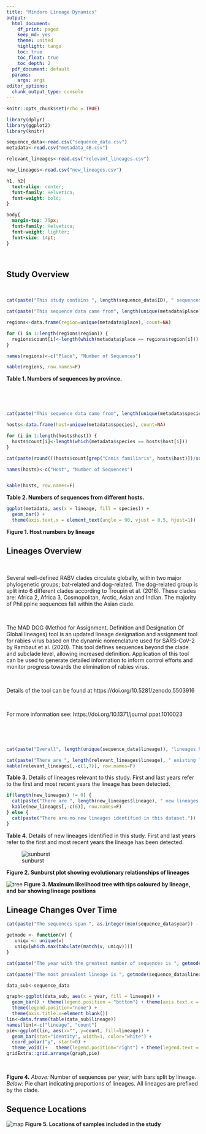 ```yaml
---
title: "Mindoro Lineage Dynamics"
output: 
  html_document:
    df_print: paged
    keep_md: yes
    theme: united
    highlight: tango
    toc: true
    toc_float: true
    toc_depth: 2
  pdf_document: default
  params:
    args: args
editor_options: 
  chunk_output_type: console
---
```


```r
knitr::opts_chunk$set(echo = TRUE)

```

```r

library(dplyr)
library(ggplot2)
library(knitr)

sequence_data<-read.csv("sequence_data.csv")
metadata<-read.csv("metadata_4B.csv")

relevant_lineages<-read.csv("relevant_lineages.csv")

new_lineages<-read.csv("new_lineages.csv")

```

```css
h1, h2{
  text-align: center;
  font-family: Helvetica;
  font-weight: bold;
}

body{
  margin-top: 75px;
  font-family: Helvetica;
  font-weight: lighter;
  font-size: 14pt;
}

```

$~$

## Study Overview

$~$
$~$

```r

cat(paste("This study contains ", length(sequence_data$ID), " sequences from between ", min(sequence_data$year), " and ", max(sequence_data$year), ".", sep = ""))

cat(paste("This sequence data came from", length(unique(metadata$place)), "different places. "))

regions<-data.frame(region=unique(metadata$place), count=NA)

for (i in 1:length(regions$region)) {
  regions$count[i]<-length(which(metadata$place == regions$region[i]))
}

names(regions)<-c("Place", "Number of Sequences")

kable(regions, row.names=F)
```
<strong>**Table 1.** Numbers of sequences by province. </strong>



$~$
$~$


$~$

```r
cat(paste("This sequence data came from", length(unique(metadata$species)), "different hosts. "))

hosts<-data.frame(host=unique(metadata$species), count=NA)

for (i in 1:length(hosts$host)) {
  hosts$count[i]<-length(which(metadata$species == hosts$host[i]))
}

cat(paste(round(((hosts$count[grep("Canis familiaris", hosts$host)])/sum(hosts$count))*100, digits = 2)), "% of these are from dogs.", sep = "")

names(hosts)<-c("Host", "Number of Sequences")


kable(hosts, row.names=F)
```

<strong>**Table 2.** Numbers of sequences from different hosts. </strong>

```r


ggplot(metadata, aes(x = lineage, fill = species)) + 
  geom_bar() +
  theme(axis.text.x = element_text(angle = 90, vjust = 0.5, hjust=1))
```

<strong>**Figure 1.** Host numbers by lineage </strong>

\newpage


## Lineages Overview



$~$
$~$

Several well-defined RABV clades circulate globally, within two major phylogenetic groups; bat-related and dog-related. The dog-related group is split into 6 different clades according to Troupin et al. (2016). These clades are: Africa 2, Africa 3, Cosmopolitan, Arctic, Asian and Indian. The majority of Philippine sequences fall within the Asian clade.


$~$

The MAD DOG (Method for Assignment, Definition and Designation Of Global lineages) tool is an updated lineage designation and assignment tool for rabies virus based on the dynamic nomenclature used for SARS-CoV-2 by Rambaut et al. (2020). This tool defines sequences beyond the clade and subclade level, allowing increased definition. Application of this tool can be used to generate detailed information to inform control efforts and monitor progress towards the elimination of rabies virus.

$~$

Details of the tool can be found at https://doi.org/10.5281/zenodo.5503916

$~$

For more information see: https://doi.org/10.1371/journal.ppat.1010023

$~$


$~$
$~$
\newpage
```r
cat(paste("Overall", length(unique(sequence_data$lineage)), "lineages have been detected in this study.", (length(relevant_lineages$lineage)+length(new_lineages$lineage)) - length(unique(sequence_data$lineage)), "lineages are included here that have not been seen in this study, but are direct parents of lineages in this study, so are included for relevant evolutionary investigations."))

cat(paste("There are ", length(relevant_lineages$lineage), " existing lineages relevant to this study."))
kable(relevant_lineages[,-c(1,7)], row.names=F)
```
**Table 3.** Details of lineages relevant to this study. First and last years refer to the first and most recent years the lineage has been detected. 

```r
if(length(new_lineages) != 0) {
  cat(paste("There are ", length(new_lineages$lineage), " new lineages identified in this dataset."))
  kable(new_lineages[,-c(6)], row.names=F)
} else {
  cat(paste("There are no new lineages identified in this dataset."))
}
```
**Table 4.** Details of new lineages identified in this study. First and last years refer to the first and most recent years the lineage has been detected. 

![sunburst](sunburst.png)


<strong>**Figure 2.** Sunburst plot showing evolutionary relationships of lineages </strong>

![tree](tree.png)
<strong>**Figure 3.** Maximum likelihood tree with tips coloured by lineage, and bar showing lineage positions </strong>


\newpage

## Lineage Changes Over Time

```r
cat(paste("The sequences span ", as.integer(max(sequence_data$year)) - as.integer(min(sequence_data$year)), " years from ", min(sequence_data$year), " to ", max(sequence_data$year),". ", sep = ""))

getmode <- function(v) {
   uniqv <- unique(v)
   uniqv[which.max(tabulate(match(v, uniqv)))]
}

cat(paste("The year with the greatest number of sequences is ", getmode(sequence_data$year), " with ", length(which(sequence_data$year == getmode(sequence_data$year))), " sequences."))

cat(paste("The most prevalent lineage is ", getmode(sequence_data$lineage), " with ", length(which(sequence_data$lineage == getmode(sequence_data$lineage))), " sequences."))
```

```r

data_sub<-sequence_data

graph<-ggplot(data_sub, aes(x = year, fill = lineage)) + 
  geom_bar() + theme(legend.position = "bottom") + theme(axis.text.x = element_text(size = 7)) + 
  theme(legend.position="none") +
  theme(axis.title.x=element_blank()) 
lin<-data.frame(table(data_sub$lineage))
names(lin)<-c("lineage", "count")
pie<-ggplot(lin, aes(x="", y=count, fill=lineage)) +
  geom_bar(stat="identity", width=1, color="white") +
  coord_polar("y", start=0) +
  theme_void()+   theme(legend.position="right") + theme(legend.text = element_text(size=7)) +theme(legend.key.size = unit(0.45,"cm"))+theme(legend.title = element_blank())
gridExtra::grid.arrange(graph,pie)
```
$~$

**Figure 4.** *Above:* Number of sequences per year, with bars split by lineage. *Below:* Pie chart indicating proportions of lineages. All lineages are prefixed by the clade.

## Sequence Locations
![map](country_plot.png)
<strong>**Figure 5.** Locations of samples included in the study</strong>

